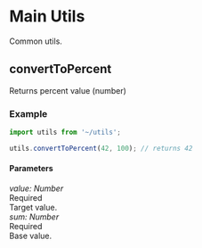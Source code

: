 <Meta title="Utils/Main/convertToPercent" />

# Main Utils

Common utils.

## convertToPercent

Returns percent value (number)

### Example

```javascript
import utils from '~/utils';

utils.convertToPercent(42, 100); // returns 42
```

#### Parameters

<div class="param">
  <div class="code-block small">
    <i>value: Number</i>
  </div>
  <div class="chip">Required</div>
</div>

<div class="param-description">Target value.</div>

<div class="param">
  <div class="code-block small">
    <i>sum: Number</i>
  </div>
  <div class="chip">Required</div>
</div>

<div class="param-description">Base value.</div>
